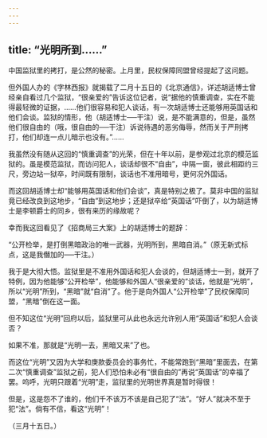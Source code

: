 ```yaml
---
---
---
```

title: “光明所到……”
---



中国监狱里的拷打，是公然的秘密。上月里，民权保障同盟曾经提起了这问题。

但外国人办的《字林西报》就揭载了二月十五日的《北京通信》，详述胡适博士曾经亲自看过几个监狱，“很亲爱的”告诉这位记者，说“据他的慎重调查，实在不能得最轻微的证据，……他们很容易和犯人谈话，有一次胡适博士还能够用英国话和他们会谈。监狱的情形，他（胡适博士──干注）说，是不能满意的，但是，虽然他们很自由的（哦，很自由的──干注）诉说待遇的恶劣侮辱，然而关于严刑拷打，他们却连一点儿暗示也没有。”……

我虽然没有随从这回的“慎重调查”的光荣，但在十年以前，是参观过北京的模范监狱的。虽是模范监狱，而访问犯人，谈话却很不“自由”，中隔一窗，彼此相距约三尺，旁边站一狱卒，时间既有限制，谈话也不准用暗号，更何况外国话。

而这回胡适博士却“能够用英国话和他们会谈”，真是特别之极了。莫非中国的监狱竟已经改良到这地步，“自由”到这地步；还是狱卒给“英国话”吓倒了，以为胡适博士是李顿爵士的同乡，很有来历的缘故呢？

幸而我这回看见了《招商局三大案》上的胡适博士的题辞：

“公开检举，是打倒黑暗政治的唯一武器，光明所到，黑暗自消。”（原无新式标点，这是我僭加的──干注。）

我于是大彻大悟。监狱里是不准用外国话和犯人会谈的，但胡适博士一到，就开了特例，因为他能够“公开检举”，他能够和外国人“很亲爱的”谈话，他就是“光明”，所以“光明”所到，“黑暗”就“自消”了。他于是向外国人“公开检举”了民权保障同盟，“黑暗”倒在这一面。

但不知这位“光明”回府以后，监狱里可从此也永远允许别人用“英国话”和犯人会谈否？

如果不准，那就是“光明一去，黑暗又来”了也。

而这位“光明”又因为大学和庚款委员会的事务忙，不能常跑到“黑暗”里面去，在第二次“慎重调查”监狱之前，犯人们恐怕未必有“很自由的”再说“英国话”的幸福了罢。呜呼，光明只跟着“光明”走，监狱里的光明世界真是暂时得很！

但是，这是怨不了谁的，他们千不该万不该是自己犯了“法”。“好人”就决不至于犯“法”。倘有不信，看这“光明”！

（三月十五日。）